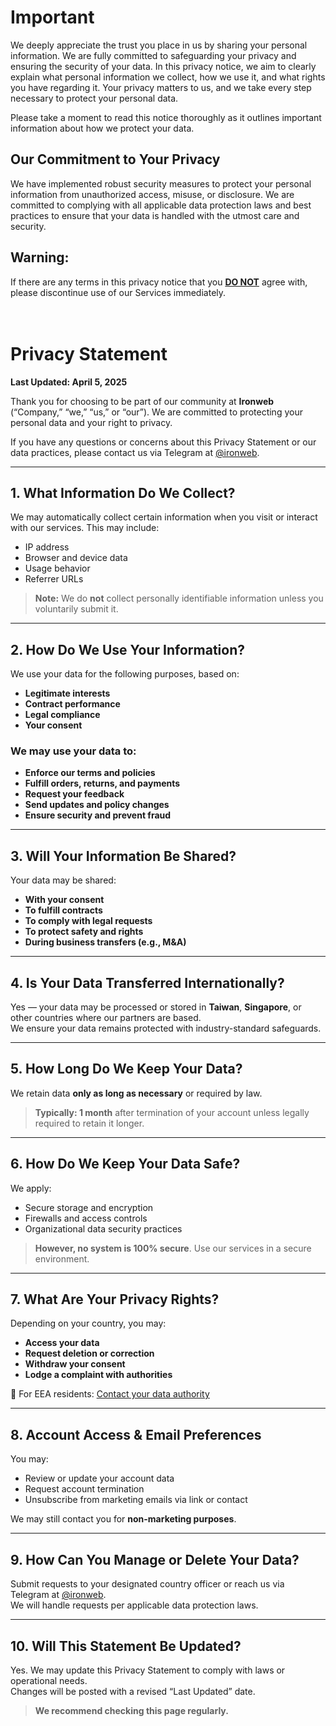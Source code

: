 # Important
We deeply appreciate the trust you place in us by sharing your personal information. We are fully committed to safeguarding your privacy and ensuring the security of your data. In this privacy notice, we aim to clearly explain what personal information we collect, how we use it, and what rights you have regarding it. Your privacy matters to us, and we take every step necessary to protect your personal data.

Please take a moment to read this notice thoroughly as it outlines important information about how we protect your data.

## Our Commitment to Your Privacy

We have implemented robust security measures to protect your personal information from unauthorized access, misuse, or disclosure. We are committed to complying with all applicable data protection laws and best practices to ensure that your data is handled with the utmost care and security.

<div className="text-dynamic-fontsize-4 text-center" style={{ color: 'red' }}>

## Warning:

<div className="rounded-xl bg-sky-300/10 p-10  dark:bg-gray-950/10  border-2 border-blue-400/30 dark:border-teal-100">
If there are any terms in this privacy notice that you <u><b>DO NOT</b></u> agree with, please discontinue use of our Services immediately.
</div>
</div>
<br></br>

# **Privacy Statement**
**Last Updated: April 5, 2025**

Thank you for choosing to be part of our community at **Ironweb** (“Company,” “we,” “us,” or “our”). We are committed to protecting your personal data and your right to privacy.  

If you have any questions or concerns about this Privacy Statement or our data practices, please contact us via Telegram at [@ironweb](https://t.me/ironweb).

---

## **1. What Information Do We Collect?**

We may automatically collect certain information when you visit or interact with our services. This may include:

- IP address  
- Browser and device data  
- Usage behavior  
- Referrer URLs

> **Note:** We do **not** collect personally identifiable information unless you voluntarily submit it.

---

## **2. How Do We Use Your Information?**

We use your data for the following purposes, based on:

- **Legitimate interests**  
- **Contract performance**  
- **Legal compliance**  
- **Your consent**

### We may use your data to:

- **Enforce our terms and policies**
- **Fulfill orders, returns, and payments**
- **Request your feedback**
- **Send updates and policy changes**
- **Ensure security and prevent fraud**

---

## **3. Will Your Information Be Shared?**

Your data may be shared:

- **With your consent**
- **To fulfill contracts**
- **To comply with legal requests**
- **To protect safety and rights**
- **During business transfers (e.g., M&A)**

---

## **4. Is Your Data Transferred Internationally?**

Yes — your data may be processed or stored in **Taiwan**, **Singapore**, or other countries where our partners are based.  
We ensure your data remains protected with industry-standard safeguards.

---

## **5. How Long Do We Keep Your Data?**

We retain data **only as long as necessary** or required by law.

> **Typically: 1 month** after termination of your account unless legally required to retain it longer.

---

## **6. How Do We Keep Your Data Safe?**

We apply:

- Secure storage and encryption  
- Firewalls and access controls  
- Organizational data security practices  

> **However, no system is 100% secure**. Use our services in a secure environment.

---

## **7. What Are Your Privacy Rights?**

Depending on your country, you may:

- **Access your data**
- **Request deletion or correction**
- **Withdraw your consent**
- **Lodge a complaint with authorities**

📍 For EEA residents: [Contact your data authority](https://commission.europa.eu/law/law-topic/data-protection_en)

---

## **8. Account Access & Email Preferences**

You may:

- Review or update your account data  
- Request account termination  
- Unsubscribe from marketing emails via link or contact  

We may still contact you for **non-marketing purposes**.

---

## **9. How Can You Manage or Delete Your Data?**

Submit requests to your designated country officer or reach us via Telegram at [@ironweb](https://t.me/ironweb).  
We will handle requests per applicable data protection laws.

---

## **10. Will This Statement Be Updated?**

Yes. We may update this Privacy Statement to comply with laws or operational needs.  
Changes will be posted with a revised “Last Updated” date.  

> **We recommend checking this page regularly.**
